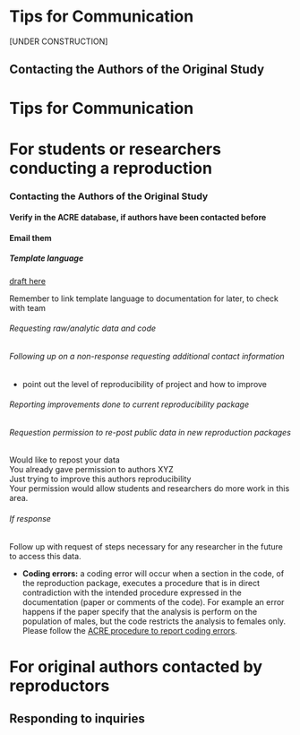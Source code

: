 # Tips for Communication

[UNDER CONSTRUCTION]


## Contacting the Authors of the Original Study


# Tips for Communication

# For students or researchers conducting a reproduction  

### Contacting the Authors of the Original Study

#### Verify in the ACRE database, if authors have been contacted before

#### Email them     

##### Template language   
[draft here](https://docs.google.com/document/d/1xJ7pZTQ1VQXVCrs6IUlp7HlBB4oxYha0oOniCG2SWLM/edit?ts=5d251563)

Remember to link template language to documentation for later, to check with team  

###### Requesting raw/analytic data and code  
###### Following up on a non-response requesting additional contact information
  - point out the level of reproducibility of project and how to improve 
  
###### Reporting improvements done to current reproducibility package

###### Requestion permission to re-post public data in new reproduction packages  
Would like to repost your data  
You already gave permission to authors XYZ  
Just trying to improve this authors reproducibility  
Your permission would allow students and researchers do more work in this area.  


###### If response  

Follow up with request of steps necessary for any researcher in the future to access this data.  



 - **Coding errors:**  a coding error will occur when a section in the code, of the reproduction package, executes a procedure that is in direct contradiction with the intended procedure expressed in the documentation (paper or comments of the code). For example an error happens if the paper specify that the analysis is perform on the population of males, but the code restricts the analysis to females only. Please follow the [ACRE procedure to report coding errors](ADD LINK).  


# For original authors contacted by reproductors

## Responding to inquiries




